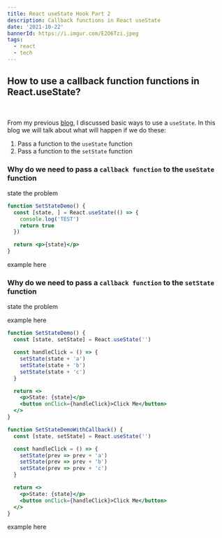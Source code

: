 ```yaml
---
title: React useState Hook Part 2
description: Callback functions in React useState
date: '2021-10-22'
bannerId: https://i.imgur.com/E2O6Tzi.jpeg
tags:
  - react
  - tech
---
```


## How to use a callback function functions in React.useState?

<br />

From my previous [blog](https://carlogino.cc/blog/intro-to-react-hooks),
I discussed basic ways to use a `useState`.
In this blog we will talk about what will happen if we do these:
1. Pass a function to the `useState` function
2. Pass a function to the `setState` function 

### Why do we need to pass a `callback function` to the `useState` function
state the problem

```jsx live
function SetStateDemo() {
  const [state, ] = React.useState(() => {
    console.log('TEST')
    return true
  })

  return <p>{state}</p>
}
```

example here

### Why do we need to pass a `callback function` to the `setState` function
state the problem

example here

```jsx live
function SetStateDemo() {
  const [state, setState] = React.useState('')

  const handleClick = () => {
    setState(state + 'a')
    setState(state + 'b')
    setState(state + 'c')
  }

  return <>
    <p>State: {state}</p>
    <button onClick={handleClick}>Click Me</button>
  </>
}
```


```jsx live
function SetStateDemoWithCallback() {
  const [state, setState] = React.useState('')

  const handleClick = () => {
    setState(prev => prev + 'a')
    setState(prev => prev + 'b')
    setState(prev => prev + 'c')
  }

  return <>
    <p>State: {state}</p>
    <button onClick={handleClick}>Click Me</button>
  </>
}
```

example here

